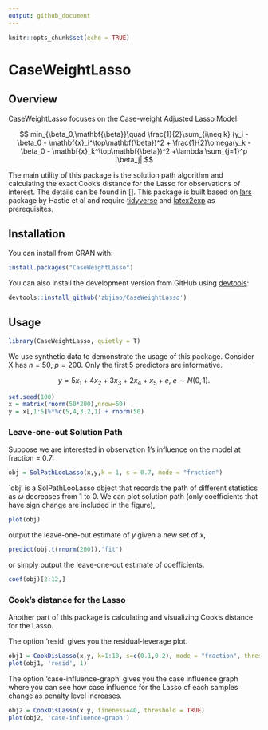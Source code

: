 ```yaml
---
output: github_document
---
```


```r
knitr::opts_chunk$set(echo = TRUE)
```
# CaseWeightLasso

## Overview

CaseWeightLasso focuses on the Case-weight Adjusted Lasso Model: 

$$
min_{\beta_0,\mathbf{\beta}}\quad \frac{1}{2}\sum_{i\neq k} (y_i - \beta_0 - \mathbf{x}_i^\top\mathbf{\beta})^2 + \frac{1}{2}\omega(y_k - \beta_0 - \mathbf{x}_k^\top\mathbf{\beta})^2 +\lambda \sum_{j=1}^p |\beta_j|
$$

The main utility of this package is the solution path algorithm and calculating the exact Cook's distance for the Lasso for observations of interest. The details can be found in []. This package is built based on [lars](https://cran.r-project.org/web/packages/lars/index.html) package by Hastie et al and require [tidyverse](https://www.tidyverse.org/) and [latex2exp](https://cran.r-project.org/web/packages/latex2exp/index.html) as prerequisites.

## Installation

You can install from CRAN with:

```R
install.packages("CaseWeightLasso")
```

You can also install the development version from GitHub using [devtools](http://cran.r-project.org/web/packages/devtools/index.html):
```r
devtools::install_github('zbjiao/CaseWeightLasso')
```

## Usage

```r
library(CaseWeightLasso, quietly = T)
```

We use synthetic data to demonstrate the usage of this package. Consider X has $n=50$, $p=200$. Only the first 5 predictors are informative. 

$$
y = 5x_1+4x_2+3x_3+2x_4+x_5 + e,\ e\sim N(0,1).
$$

```r
set.seed(100)
x = matrix(rnorm(50*200),nrow=50)
y = x[,1:5]%*%c(5,4,3,2,1) + rnorm(50)
```

### Leave-one-out Solution Path 

Suppose we are interested in observation 1's influence on the model at fraction = 0.7:
```r
obj = SolPathLooLasso(x,y,k = 1, s = 0.7, mode = "fraction")
```

`obj' is a SolPathLooLasso object that records the path of different statistics as $\omega$ decreases from 1 to 0. We can plot solution path (only coefficients that have sign change are included in the figure),
```r
plot(obj)
```

output the leave-one-out estimate of $y$ given a new set of $x$,
```r
predict(obj,t(rnorm(200)),'fit')
```
or simply output the leave-one-out estimate of coefficients.
```r
coef(obj)[2:12,]
```

### Cook's distance for the Lasso 

Another part of this package is calculating and visualizing Cook's distance for the Lasso. 

The option 'resid' gives you the residual-leverage plot.
```r
obj1 = CookDisLasso(x,y, k=1:10, s=c(0.1,0.2), mode = "fraction", threshold = FALSE)
plot(obj1, 'resid', 1)
```

The option 'case-influence-graph' gives you the case influence graph where you can see how case influence for the Lasso of each samples change as penalty level increases. 
```r
obj2 = CookDisLasso(x,y, fineness=40, threshold = TRUE)
plot(obj2, 'case-influence-graph')
```



